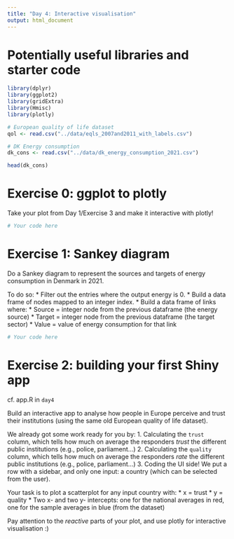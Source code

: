 ```yaml
---
title: "Day 4: Interactive visualisation"
output: html_document
---
```


# Potentially useful libraries and starter code
```r
library(dplyr)
library(ggplot2)
library(gridExtra)
library(Hmisc)
library(plotly)

# European quality of life dataset
qol <- read.csv("../data/eqls_2007and2011_with_labels.csv")

# DK Energy consumption
dk_cons <- read.csv("../data/dk_energy_consumption_2021.csv")

head(dk_cons)
```

# Exercise 0: ggplot to plotly

Take your plot from Day 1/Exercise 3 and make it interactive with plotly!
```r
# Your code here
```

# Exercise 1: Sankey diagram
Do a Sankey diagram to represent the sources and targets of energy consumption in Denmark in 2021.

To do so:
 * Filter out the entries where the output energy is 0.
 * Build a data frame of nodes mapped to an integer index.
 * Build a data frame of links where:
    * Source = integer node from the previous dataframe (the energy source)
    * Target = integer node from the previous dataframe (the target sector)
    * Value = value of energy consumption for that link
```r
# Your code here
```

# Exercise 2: building your first Shiny app
cf. app.R in ```day4```

Build an interactive app to analyse how people in Europe perceive and trust their institutions (using the same old European quality of life dataset).

We already got some work ready for you by:
 1. Calculating the ```trust``` column, which tells how much on average the responders _trust_ the different public institutions (e.g., police, parliament...)
 2. Calculating the ```quality``` column, which tells how much on average the responders _rate_ the different public institutions (e.g., police, parliament...)
 3. Coding the UI side! We put a row with a sidebar, and only one input: a country (which can be selected from the user).

Your task is to plot a scatterplot for any input country with:
 * x = trust
 * y = quality
 * Two x- and two y- intercepts: one for the national averages in red, one for the sample averages in blue (from the dataset)

Pay attention to the _reactive_ parts of your plot, and use plotly for interactive visualisation :)
